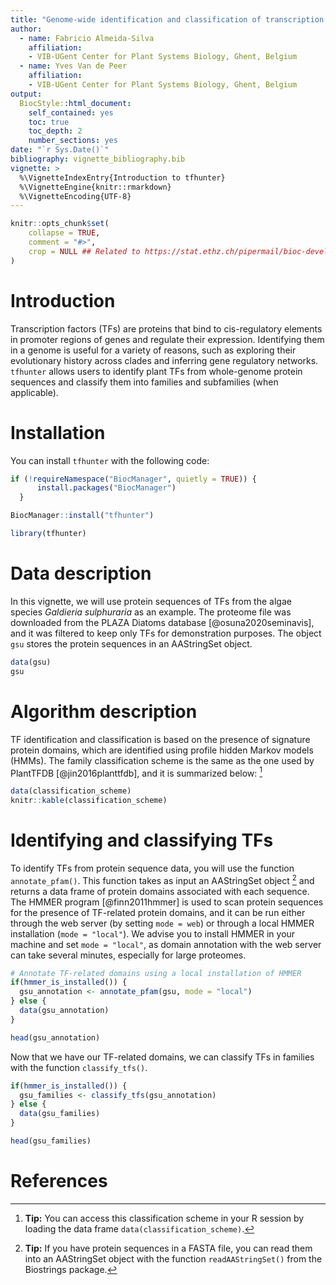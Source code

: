```yaml
---
title: "Genome-wide identification and classification of transcription factors in plant genomes"
author: 
  - name: Fabricio Almeida-Silva
    affiliation:
    - VIB-UGent Center for Plant Systems Biology, Ghent, Belgium
  - name: Yves Van de Peer
    affiliation:
    - VIB-UGent Center for Plant Systems Biology, Ghent, Belgium
output: 
  BiocStyle::html_document:
    self_contained: yes
    toc: true
    toc_depth: 2
    number_sections: yes
date: "`r Sys.Date()`"
bibliography: vignette_bibliography.bib
vignette: >
  %\VignetteIndexEntry{Introduction to tfhunter}
  %\VignetteEngine{knitr::rmarkdown}
  %\VignetteEncoding{UTF-8}  
---
```


```r
knitr::opts_chunk$set(
    collapse = TRUE,
    comment = "#>",
    crop = NULL ## Related to https://stat.ethz.ch/pipermail/bioc-devel/2020-April/016656.html
)
```


# Introduction

Transcription factors (TFs) are proteins that bind to cis-regulatory elements 
in promoter regions of genes and regulate their expression. 
Identifying them in a genome is useful for a variety of reasons, such as 
exploring their evolutionary history across clades and 
inferring gene regulatory networks. 
`tfhunter` allows users to identify plant TFs from whole-genome 
protein sequences and classify them into families 
and subfamilies (when applicable). 

# Installation

You can install `tfhunter` with the following code:

```r
if (!requireNamespace("BiocManager", quietly = TRUE)) {
      install.packages("BiocManager")
  }

BiocManager::install("tfhunter")
```

```r
library(tfhunter)
```

# Data description

In this vignette, we will use protein sequences of TFs from the algae species *Galdieria sulphuraria* as an example. The proteome file was downloaded from the PLAZA Diatoms database [@osuna2020seminavis], and it was filtered to keep only TFs for demonstration purposes. The object `gsu` stores the protein sequences in an AAStringSet object.

```r
data(gsu)
gsu
```


# Algorithm description

TF identification and classification is based on the presence of signature protein domains, which are identified using profile hidden Markov models (HMMs). The family classification scheme is the same as the one used by PlantTFDB [@jin2016planttfdb], and it is summarized below: [^1]

```r
data(classification_scheme)
knitr::kable(classification_scheme)
```


[^1]: **Tip:** You can access this classification scheme in your R session by loading the data frame `data(classification_scheme)`.

# Identifying and classifying TFs

To identify TFs from protein sequence data, you will use the function `annotate_pfam()`. This function takes as input an AAStringSet object [^2] and returns a data frame of protein domains associated with each sequence. The HMMER program [@finn2011hmmer] is used to scan protein sequences for the presence of TF-related protein domains, and it can be run either through the web server (by setting `mode = web`) or through a local HMMER installation (`mode = "local"`). We advise you to install HMMER in your machine and set `mode = "local"`, as domain annotation with the web server can take several minutes, especially for large proteomes.

[^2]: **Tip:** If you have protein sequences in a FASTA file, you can read them into an AAStringSet object with the function `readAAStringSet()` from the Biostrings package.

```r
# Annotate TF-related domains using a local installation of HMMER
if(hmmer_is_installed()) {
  gsu_annotation <- annotate_pfam(gsu, mode = "local")
} else {
  data(gsu_annotation)
}

head(gsu_annotation)
```

Now that we have our TF-related domains, we can classify TFs in families with the function `classify_tfs()`.

```r
if(hmmer_is_installed()) {
  gsu_families <- classify_tfs(gsu_annotation)
} else {
  data(gsu_families)
}

head(gsu_families)
```


# References
